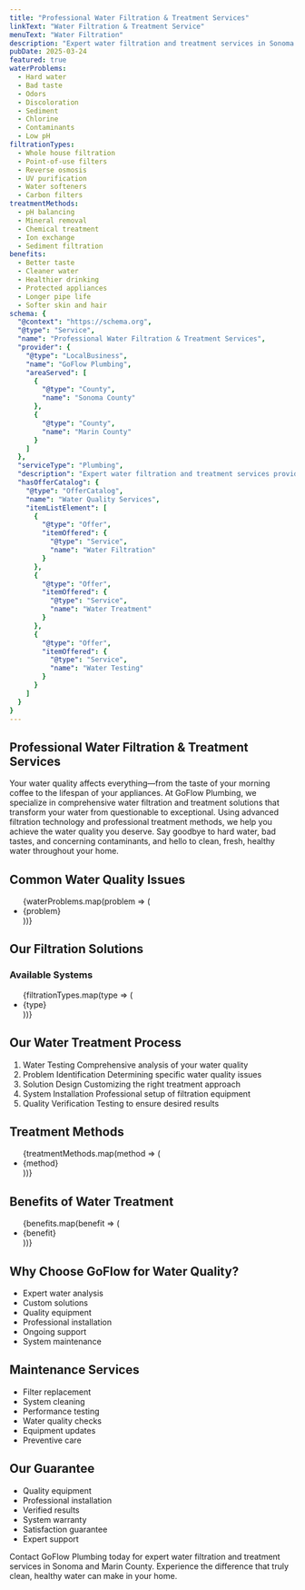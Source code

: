 ```yaml
---
title: "Professional Water Filtration & Treatment Services"
linkText: "Water Filtration & Treatment Service"
menuText: "Water Filtration"
description: "Expert water filtration and treatment services in Sonoma and Marin County. We install and maintain systems for cleaner, healthier water."
pubDate: 2025-03-24
featured: true
waterProblems:
  - Hard water
  - Bad taste
  - Odors
  - Discoloration
  - Sediment
  - Chlorine
  - Contaminants
  - Low pH
filtrationTypes:
  - Whole house filtration
  - Point-of-use filters
  - Reverse osmosis
  - UV purification
  - Water softeners
  - Carbon filters
treatmentMethods:
  - pH balancing
  - Mineral removal
  - Chemical treatment
  - Ion exchange
  - Sediment filtration
benefits:
  - Better taste
  - Cleaner water
  - Healthier drinking
  - Protected appliances
  - Longer pipe life
  - Softer skin and hair
schema: {
  "@context": "https://schema.org",
  "@type": "Service",
  "name": "Professional Water Filtration & Treatment Services",
  "provider": {
    "@type": "LocalBusiness",
    "name": "GoFlow Plumbing",
    "areaServed": [
      {
        "@type": "County",
        "name": "Sonoma County"
      },
      {
        "@type": "County",
        "name": "Marin County"
      }
    ]
  },
  "serviceType": "Plumbing",
  "description": "Expert water filtration and treatment services providing cleaner, healthier water through advanced filtration systems and professional treatment solutions.",
  "hasOfferCatalog": {
    "@type": "OfferCatalog",
    "name": "Water Quality Services",
    "itemListElement": [
      {
        "@type": "Offer",
        "itemOffered": {
          "@type": "Service",
          "name": "Water Filtration"
        }
      },
      {
        "@type": "Offer",
        "itemOffered": {
          "@type": "Service",
          "name": "Water Treatment"
        }
      },
      {
        "@type": "Offer",
        "itemOffered": {
          "@type": "Service",
          "name": "Water Testing"
        }
      }
    ]
  }
}
---
```


<article itemScope itemType="https://schema.org/Service">
<h1 itemProp="name">Professional Water Filtration & Treatment Services</h1>

<div itemProp="description">
  <p>
    Your water quality affects everything—from the taste of your morning coffee to the lifespan of your appliances. At GoFlow Plumbing, we specialize in comprehensive water filtration and treatment solutions that transform your water from questionable to exceptional. Using advanced filtration technology and professional treatment methods, we help you achieve the water quality you deserve. Say goodbye to hard water, bad tastes, and concerning contaminants, and hello to clean, fresh, healthy water throughout your home.
  </p>
</div>

<section itemScope itemType="https://schema.org/Service">
  <h2>Common Water Quality Issues</h2>

  <div itemProp="serviceOutput">
    <ul>
      {waterProblems.map(problem => (
        <li>{problem}</li>
      ))}
    </ul>
  </div>
</section>

<section itemScope itemType="https://schema.org/OfferCatalog">
  <h2>Our Filtration Solutions</h2>

  <div>
    <h3>Available Systems</h3>
    <ul itemProp="itemListElement">
      {filtrationTypes.map(type => (
        <li itemScope itemType="https://schema.org/Offer">
          <span itemProp="itemOffered" itemScope itemType="https://schema.org/Service">
            <span itemProp="name">{type}</span>
          </span>
        </li>
      ))}
    </ul>
  </div>
</section>

<section itemScope itemType="https://schema.org/HowTo">
  <h2 itemProp="name">Our Water Treatment Process</h2>

  <div>
    <ol>
      <li itemScope itemType="https://schema.org/HowToStep">
        <span itemProp="name">Water Testing</span>
        <span itemProp="text">Comprehensive analysis of your water quality</span>
      </li>
      <li itemScope itemType="https://schema.org/HowToStep">
        <span itemProp="name">Problem Identification</span>
        <span itemProp="text">Determining specific water quality issues</span>
      </li>
      <li itemScope itemType="https://schema.org/HowToStep">
        <span itemProp="name">Solution Design</span>
        <span itemProp="text">Customizing the right treatment approach</span>
      </li>
      <li itemScope itemType="https://schema.org/HowToStep">
        <span itemProp="name">System Installation</span>
        <span itemProp="text">Professional setup of filtration equipment</span>
      </li>
      <li itemScope itemType="https://schema.org/HowToStep">
        <span itemProp="name">Quality Verification</span>
        <span itemProp="text">Testing to ensure desired results</span>
      </li>
    </ol>
  </div>
</section>

<section itemScope itemType="https://schema.org/OfferCatalog">
  <h2>Treatment Methods</h2>

  <div>
    <ul itemProp="itemListElement">
      {treatmentMethods.map(method => (
        <li itemScope itemType="https://schema.org/Offer">
          <span itemProp="itemOffered" itemScope itemType="https://schema.org/Service">
            <span itemProp="name">{method}</span>
          </span>
        </li>
      ))}
    </ul>
  </div>
</section>

<section itemScope itemType="https://schema.org/Service">
  <h2>Benefits of Water Treatment</h2>

  <div itemProp="serviceOutput">
    <ul>
      {benefits.map(benefit => (
        <li>{benefit}</li>
      ))}
    </ul>
  </div>
</section>

<section itemScope itemType="https://schema.org/LocalBusiness">
  <h2>Why Choose GoFlow for Water Quality?</h2>

  <ul itemProp="hasOfferCatalog" itemScope itemType="https://schema.org/OfferCatalog">
    <li itemProp="itemListElement" itemScope itemType="https://schema.org/Offer">
      <span itemProp="itemOffered" itemScope itemType="https://schema.org/Service">
        <span itemProp="name">Expert water analysis</span>
      </span>
    </li>
    <li itemProp="itemListElement" itemScope itemType="https://schema.org/Offer">
      <span itemProp="itemOffered" itemScope itemType="https://schema.org/Service">
        <span itemProp="name">Custom solutions</span>
      </span>
    </li>
    <li itemProp="itemListElement" itemScope itemType="https://schema.org/Offer">
      <span itemProp="itemOffered" itemScope itemType="https://schema.org/Service">
        <span itemProp="name">Quality equipment</span>
      </span>
    </li>
    <li itemProp="itemListElement" itemScope itemType="https://schema.org/Offer">
      <span itemProp="itemOffered" itemScope itemType="https://schema.org/Service">
        <span itemProp="name">Professional installation</span>
      </span>
    </li>
    <li itemProp="itemListElement" itemScope itemType="https://schema.org/Offer">
      <span itemProp="itemOffered" itemScope itemType="https://schema.org/Service">
        <span itemProp="name">Ongoing support</span>
      </span>
    </li>
    <li itemProp="itemListElement" itemScope itemType="https://schema.org/Offer">
      <span itemProp="itemOffered" itemScope itemType="https://schema.org/Service">
        <span itemProp="name">System maintenance</span>
      </span>
    </li>
  </ul>
</section>

<section itemScope itemType="https://schema.org/Service">
  <h2>Maintenance Services</h2>

  <div itemProp="serviceOutput">
    <ul>
      <li>Filter replacement</li>
      <li>System cleaning</li>
      <li>Performance testing</li>
      <li>Water quality checks</li>
      <li>Equipment updates</li>
      <li>Preventive care</li>
    </ul>
  </div>
</section>

<section itemScope itemType="https://schema.org/Service">
  <h2>Our Guarantee</h2>

  <div itemProp="serviceOutput">
    <ul>
      <li>Quality equipment</li>
      <li>Professional installation</li>
      <li>Verified results</li>
      <li>System warranty</li>
      <li>Satisfaction guarantee</li>
      <li>Expert support</li>
    </ul>
  </div>
</section>

<section itemScope itemType="https://schema.org/ContactPoint">
  <p>
    Contact GoFlow Plumbing today for expert water filtration and treatment services in Sonoma and Marin County. Experience the difference that truly clean, healthy water can make in your home.
  </p>
</section>
</article>
